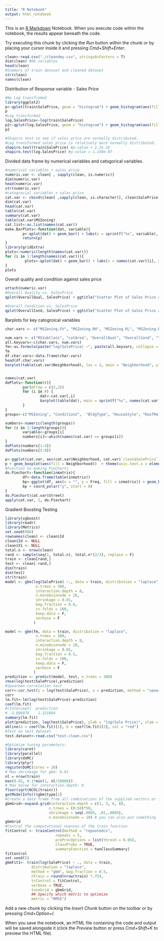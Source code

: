 ```yaml
---
title: "R Notebook"
output: html_notebook
---
```


This is an [R Markdown](http://rmarkdown.rstudio.com) Notebook. When you execute code within the notebook, the results appear beneath the code. 

Try executing this chunk by clicking the *Run* button within the chunk or by placing your cursor inside it and pressing *Cmd+Shift+Enter*. 

```r
clean<-read.csv("./cleandmy.csv", stringsAsFactors = T)
dim(clean) #66 variables
head(clean)
#Summary of train dataset and cleaned dataset
str(clean)
names(clean)
```
Distribution of Response variable - Sales Price
```r
#No Log transfromed
library(ggplot2)
p<-qplot(train$SalePrice, geom = "histogram") + geom_histogram(aes(fill = ..count..)) + ggtitle("Histogram of Sales Price") + labs(x = "Sales Price") + theme_bw()
p
#Log transformed
log.SalesPrice<-log(train$SalePrice)
p2<-qplot(log.SalesPrice, geom = "histogram") + geom_histogram(aes(fill = ..count..)) + ggtitle("Histogram of Sales Price") + labs(x = "Log(Sales Price)") + theme_bw()
p2

#Shapiro test to see if sales price are normally distributed.
#Log transformed sales price is relatively more normally distributed.
shapiro.test(train$SalePrice) #p-value < 2.2e-16
shapiro.test(log.SalesPrice) #p-value = 1.149e-07
```
Divided data frame by numerical variables and catogorical variables.
```r
#numerical variables + sales price
numeric.var <- clean[ , sapply(clean, is.numeric)]
dim(numeric.var)
head(numeric.var)
str(numeric.var)
#catogrocial variables + sales price
cat.var <- cbind(clean[ ,sapply(clean, is.character)], clean$SalePrice)
dim(cat.var)
head(cat.var)
table(cat.var)
summary(cat.var)
table(cat.var$MSZoning)
cat.list<-as.list(names(cat.var))
make.BarPlots<-function(dat, variable){
        p<-qplot(dat) + geom_bar() + labs(x = sprintf("%s", variable), y = "Frequency") + theme_bw()
        return(p)
}
library(gridExtra)
plots<-numeric(length(names(cat.var)))
for (i in 1:length(names(cat.var))){
         plots<-qplot(dat) + geom_bar() + labs(x = names(cat.var)[i], y = "Frequency") + theme_bw()
}
plots
```
Overall quality and condition against sales price
```r
attach(numeric.var)
#Overall Quality vs. SalesPrice
qplot(OverallQual, SalesPrice) + ggtitle("Scatter Plot of Sales Price against Overall Quality") + labs(x = "Overall Quality", y = "Sales Price") 

#Overall Condition vs. SalesPrice
qplot(OverallCond, SalesPrice) + ggtitle("Scatter Plot of Sales Price against Overall Condition") + labs(x = "Overall Condition", y = "Sales Price") 


```
Barplots for key catogroical variables
```r
char.vars <- c("MSZoning.FV", "MSZoning.RH", "MSZoning.RL", "MSZoning.RM", "Neighborhood.BrDale", "Neighborhood.BrkSide", "Neighborhood.CollgCr", "Neighborhood.Edwards", "Neighborhood.Gilbert", "Neighborhood.IDOTRR", "Neighborhood.MeadowV", "Neighborhood.Mitchel", "Neighborhood.NAmes", "Neighborhood.OldTown", "Neighborhood.Sawyer", "Neighborhood.SWISU", "Condition2.PosA", "BldgType.Twnhs", "BldgType.TwnhsE", "HouseStyle.1Story", "HouseStyle.SFoyer", "RoofMatl.WdShngl", "Foundation.PConc", "Heating.GasW", "HeatingQC.Fa", "HeatingQC.Gd", "HeatingQC.TA")

num.vars <- c("MSSubClass", "LotArea", "OverallQual", "OverallCond", "YearBuilt", "YearRemodAdd", "ExterQual", "BsmtQual", "X1stFlrSF", "X2ndFlrSF", "BsmtFullBath", "FullBath", "Fireplaces", "GarageArea", "GarageQual", "WoodDeckSF", "ScreenPorch", "PoolArea")
all.keyvars<-c(char.vars, num.vars)
fm<-as.formula(paste("log(SalePrice) ~", paste(all.keyvars, collapse = " + ")))
fm
df.char.vars<-data.frame(char.vars)
head(df.char.vars)
barplot(table(cat.var$Neighborhood), las = 2, main = "Neighborhood", ylab = "Frequency")


names(cat.var)
doPlots<-function(r){
        par(mfrow = c(2,2))  
        for (i in r) {
                dat<-cat.var[,i]
                barplot(table(dat), main = sprintf("%s", names(cat.var)[i]), las =2, ylab = "Frequency")
        }
}
groups<-c("MSZoning", "Condition2",  "BldgType", "HouseStyle", "RoofMatl", "Foundation", "HeatingQC", "Heating")

numbers<-numeric(length(groups))
for (i in 1:length(groups)){
        variable<-groups[i]
        numbers[i]<-which(names(cat.var) == groups[i])
}
doPlots(numbers[1:4])
doPlots(numbers[5:8])

p<-ggplot(cat.var, aes(cat.var$Neighborhood, cat.var$`clean$SalePrice`))
p + geom_boxplot(aes(fill = Neighborhood))  + theme(axis.text.x = element_text(angle = 90, hjust = 1), legend.position="none") + ggtitle("Boxplot of Sale Price Grouped by Neighborhood") + ylab("Sale Price") + xlab("Neighborhood")
#Function to making PieCharts
do.Piechart<-function(inmatrix){
        df<-data.frame(table(inmatrix))
        bp<-ggplot(df, aes(x = "", y = Freq, fill = inmatrix)) + geom_bar(stat = "identity")
        bp + coord_polar("y", start = 0)
}
do.Piechart(cat.var$Street)
apply(cat.var, 2, do.Piechart)

```
Gradient Boosting Testing
```r
library(xgboost)
library(readr)
library(Metrics)
set.seed(888)
rownames(clean) <- clean$Id
clean$Id <- NULL
clean$X1 <- NULL
total.n <- nrow(clean)
rand <- sample(seq(1, total.n), total.n*(2/3), replace = F)
train <- clean[rand,]
test <- clean[-rand,]
dim(train)
dim(test)
str(train)
model <- gbm(log(SalePrice) ~., data = train, distribution = "laplace",
              n.trees = 300,
              interaction.depth = 8,
              n.minobsinnode = 10,
              shrinkage = 0.01,
              bag.fraction = 0.6,
              cv.folds = 100,
              keep.data = F,
              verbose = F
             )

model <- gbm(fm, data = train, distribution = "laplace",
              n.trees = 300,
              interaction.depth = 8,
              n.minobsinnode = 10,
              shrinkage = 0.01,
              bag.fraction = 0.5,
              cv.folds = 100,
              keep.data = F,
              verbose = F
             )
prediction <- predict(model, test, n.trees = 300)
rmse(log(test$SalePrice),prediction)
#Spearman correlation test
corr<-cor.test(y = log(test$SalePrice), x = prediction, method = "spearman", exact = F)
corr
lm.fit<-lm(log(test$SalePrice)~prediction)
coef(lm.fit)
#(Intercept)  prediction 
# -3.886979    1.321894 
summary(lm.fit)
plot(prediction, log(test$SalePrice), ylab = "log(Sale Price)", xlab = "Predicted Sale Price", main = "Correlation between predicted and observed sale price")
abline(a = coef(lm.fit)[1], b = coef(lm.fit)[2], col = "red")
#Test on test dataset
test.dataset<-read.csv("test-clean.csv")
```



```r
#Optimize tuning parameters:
library(caret)
library(parallel)
library(doMC)
library(plyr)
registerDoMC(cores = 20)
# Max shrinkage for gbm: 0.01
nl = nrow(train)
max(0.01, 0.1*min(1, nl/10000))
# Max Value for interaction.depth: 8 
floor(sqrt(NCOL(train)))
getModelInfo()$gbm$type[1]
#Create a data frame from all combinations of the supplied vectors or factors. 
gbmGrid<-expand.grid(interaction.depth = c(1, 3, 6, 8),
                    n.trees = (0:50)*50, 
                    shrinkage = seq(.0005, .01,.0005),
                    n.minobsinnode = 10) # you can also put something  
gbmGrid
#Control the computational nuances of the train function
fitControl <- trainControl(method = "repeatedcv",
                       repeats = 5,
                       preProcOptions = list(thresh = 0.95),
                       classProbs = TRUE,
                       summaryFunction = twoClassSummary)
fitControl
set.seed(5)
gbmFit1<- train(log(SalePrice) ~ ., data = train,
            distribution = "laplace",
            method = "gbm", bag.fraction = 0.5,
            nTrain = round(nrow(train) *.75),
            trControl = fitControl,
            verbose = TRUE,
            tuneGrid = gbmGrid,
            ## Specify which metric to optimize
            metric = "RMSE")

```

Add a new chunk by clicking the *Insert Chunk* button on the toolbar or by pressing *Cmd+Option+I*.

When you save the notebook, an HTML file containing the code and output will be saved alongside it (click the *Preview* button or press *Cmd+Shift+K* to preview the HTML file).
